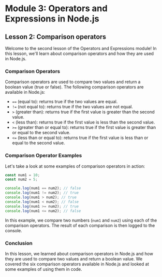 # Module 3: Operators and Expressions in Node.js

## Lesson 2: Comparison operators

Welcome to the second lesson of the Operators and Expressions module! In this lesson, we'll learn about comparison operators and how they are used in Node.js.

### Comparison Operators

Comparison operators are used to compare two values and return a boolean value (true or false). The following comparison operators are available in Node.js:

- `==` (equal to): returns true if the two values are equal.
- `!=` (not equal to): returns true if the two values are not equal.
- `>` (greater than): returns true if the first value is greater than the second value.
- `<` (less than): returns true if the first value is less than the second value.
- `>=` (greater than or equal to): returns true if the first value is greater than or equal to the second value.
- `<=` (less than or equal to): returns true if the first value is less than or equal to the second value.

### Comparison Operator Examples

Let's take a look at some examples of comparison operators in action:

```javascript
const num1 = 10;
const num2 = 5;

console.log(num1 == num2); // false
console.log(num1 != num2); // true
console.log(num1 > num2); // true
console.log(num1 < num2); // false
console.log(num1 >= num2); // true
console.log(num1 <= num2); // false
```

In this example, we compare two numbers (`num1` and `num2`) using each of the comparison operators. The result of each comparison is then logged to the console.

### Conclusion

In this lesson, we learned about comparison operators in Node.js and how they are used to compare two values and return a boolean value. We covered the six comparison operators available in Node.js and looked at some examples of using them in code.
